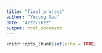 ```yaml
---
title: "final_project"
author: "Yucong Gao"
date: "4/22/2022"
output: html_document
---
```


```r
knitr::opts_chunk$set(echo = TRUE)
```

